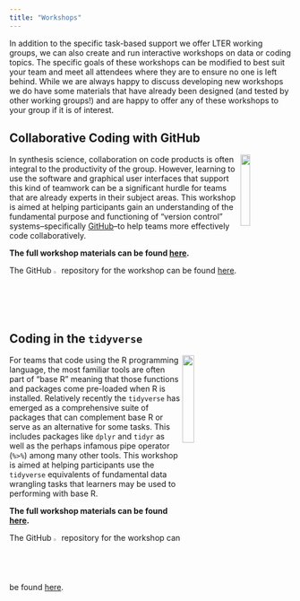 ```yaml
---
title: "Workshops"
---
```


In addition to the specific task-based support we offer LTER working groups, we can also create and run interactive workshops on data or coding topics. The specific goals of these workshops can be modified to best suit your team and meet all attendees where they are to ensure no one is left behind. While we are always happy to discuss developing new workshops we do have some materials that have already been designed (and tested by other working groups!) and are happy to offer any of these workshops to your group if it is of interest.

## Collaborative Coding with GitHub

<img src = "images/github_logo_gray.png" align="right" width="18%" />

In synthesis science, collaboration on code products is often integral to the productivity of the group. However, learning to use the software and graphical user interfaces that support this kind of teamwork can be a significant hurdle for teams that are already experts in their subject areas. This workshop is aimed at helping participants gain an understanding of the fundamental purpose and functioning of "version control" systems--specifically [GitHub](https://github.com/)--to help teams more effectively code collaboratively.

**The full workshop materials can be found [here](https://nceas.github.io/scicomp-workshop-collaborative-coding/).**

The GitHub <img src="images/github_logo_gray.png" width="2%"/> repository for the workshop can be found [here](https://github.com/NCEAS/scicomp-workshop-collaborative-coding).

## Coding in the `tidyverse`

<img src = "images/tidyverse_hex.png" align="right" width="20%" />

For teams that code using the R programming language, the most familiar tools are often part of "base R" meaning that those functions and packages come pre-loaded when R is installed. Relatively recently the `tidyverse` has emerged as a comprehensive suite of packages that can complement base R or serve as an alternative for some tasks. This includes packages like `dplyr` and `tidyr` as well as the perhaps infamous pipe operator (`%>%`) among many other tools. This workshop is aimed at helping participants use the `tidyverse` equivalents of fundamental data wrangling tasks that learners may be used to performing with base R.

**The full workshop materials can be found [here](https://nceas.github.io/scicomp-workshop-tidyverse/).** 

The GitHub <img src="images/github_logo_gray.png" width="2%"/> repository for the workshop can be found [here](https://github.com/NCEAS/scicomp-workshop-tidyverse).
